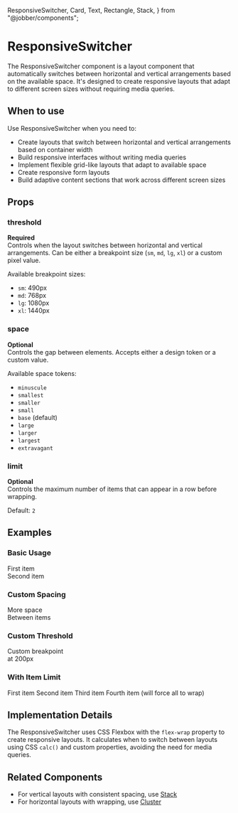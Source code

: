   ResponsiveSwitcher,
  Card,
  Text,
  Rectangle,
  Stack,
} from "@jobber/components";

# ResponsiveSwitcher

The ResponsiveSwitcher component is a layout component that automatically
switches between horizontal and vertical arrangements based on the available
space. It's designed to create responsive layouts that adapt to different screen
sizes without requiring media queries.

## When to use

Use ResponsiveSwitcher when you need to:

- Create layouts that switch between horizontal and vertical arrangements based
  on container width
- Build responsive interfaces without writing media queries
- Implement flexible grid-like layouts that adapt to available space
- Create responsive form layouts
- Build adaptive content sections that work across different screen sizes

## Props

### threshold

**Required**  
Controls when the layout switches between horizontal and vertical arrangements.
Can be either a breakpoint size (`sm`, `md`, `lg`, `xl`) or a custom pixel
value.

Available breakpoint sizes:

- `sm`: 490px
- `md`: 768px
- `lg`: 1080px
- `xl`: 1440px

### space

**Optional**  
Controls the gap between elements. Accepts either a design token or a custom
value.

Available space tokens:

- `minuscule`
- `smallest`
- `smaller`
- `small`
- `base` (default)
- `large`
- `larger`
- `largest`
- `extravagant`

### limit

**Optional**  
Controls the maximum number of items that can appear in a row before wrapping.

Default: `2`

## Examples

### Basic Usage

<Canvas>
  <div style={{ width: "100%" }}>
    <ResponsiveSwitcher threshold="30ch">
      <div>
        <Card>
          <Rectangle>
            <Text>First item</Text>
          </Rectangle>
        </Card>
      </div>
      <div>
        <Card>
          <Rectangle>
            <Text>Second item</Text>
          </Rectangle>
        </Card>
      </div>
    </ResponsiveSwitcher>
  </div>
</Canvas>

### Custom Spacing

<Canvas>
  <div style={{ width: "100%" }}>
    <ResponsiveSwitcher threshold="40ch" space="large">
      <div>
        <Card>
          <Rectangle>
            <Text>More space</Text>
          </Rectangle>
        </Card>
      </div>
      <div>
        <Card>
          <Rectangle>
            <Text>Between items</Text>
          </Rectangle>
        </Card>
      </div>
    </ResponsiveSwitcher>
  </div>
</Canvas>

### Custom Threshold

<Canvas>
  <div style={{ width: "100%" }}>
    <ResponsiveSwitcher threshold="200px">
      <div>
        <Card>
          <Rectangle>
            <Text>Custom breakpoint</Text>
          </Rectangle>
        </Card>
      </div>
      <div>
        <Card>
          <Rectangle>
            <Text>at 200px</Text>
          </Rectangle>
        </Card>
      </div>
    </ResponsiveSwitcher>
  </div>
</Canvas>

### With Item Limit

<Canvas>
  <div style={{ width: "100%" }}>
    <ResponsiveSwitcher threshold="30ch" limit={3}>
      <Card>
        <Rectangle>
          <Text>First item</Text>
        </Rectangle>
      </Card>
      <Card>
        <Rectangle>
          <Text>Second item</Text>
        </Rectangle>
      </Card>
      <Card>
        <Rectangle>
          <Text>Third item</Text>
        </Rectangle>
      </Card>
      <Card>
        <Rectangle>
          <Text>Fourth item (will force all to wrap)</Text>
        </Rectangle>
      </Card>
    </ResponsiveSwitcher>
  </div>
</Canvas>

## Implementation Details

The ResponsiveSwitcher uses CSS Flexbox with the `flex-wrap` property to create
responsive layouts. It calculates when to switch between layouts using CSS
`calc()` and custom properties, avoiding the need for media queries.

## Related Components

- For vertical layouts with consistent spacing, use [Stack](/components/Stack)
- For horizontal layouts with wrapping, use [Cluster](/components/Cluster)
